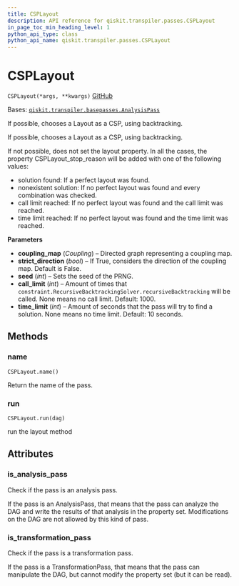 ```yaml
---
title: CSPLayout
description: API reference for qiskit.transpiler.passes.CSPLayout
in_page_toc_min_heading_level: 1
python_api_type: class
python_api_name: qiskit.transpiler.passes.CSPLayout
---
```


# CSPLayout

<span id="qiskit.transpiler.passes.CSPLayout" />

`CSPLayout(*args, **kwargs)` [GitHub](https://github.com/qiskit/qiskit/tree/stable/0.22/qiskit/transpiler/passes/layout/csp_layout.py "view source code")

Bases: [`qiskit.transpiler.basepasses.AnalysisPass`](qiskit.transpiler.AnalysisPass "qiskit.transpiler.basepasses.AnalysisPass")

If possible, chooses a Layout as a CSP, using backtracking.

If possible, chooses a Layout as a CSP, using backtracking.

If not possible, does not set the layout property. In all the cases, the property CSPLayout\_stop\_reason will be added with one of the following values:

*   solution found: If a perfect layout was found.
*   nonexistent solution: If no perfect layout was found and every combination was checked.
*   call limit reached: If no perfect layout was found and the call limit was reached.
*   time limit reached: If no perfect layout was found and the time limit was reached.

**Parameters**

*   **coupling\_map** (*Coupling*) – Directed graph representing a coupling map.
*   **strict\_direction** (*bool*) – If True, considers the direction of the coupling map. Default is False.
*   **seed** (*int*) – Sets the seed of the PRNG.
*   **call\_limit** (*int*) – Amount of times that `constraint.RecursiveBacktrackingSolver.recursiveBacktracking` will be called. None means no call limit. Default: 1000.
*   **time\_limit** (*int*) – Amount of seconds that the pass will try to find a solution. None means no time limit. Default: 10 seconds.

## Methods

### name

<span id="qiskit.transpiler.passes.CSPLayout.name" />

`CSPLayout.name()`

Return the name of the pass.

### run

<span id="qiskit.transpiler.passes.CSPLayout.run" />

`CSPLayout.run(dag)`

run the layout method

## Attributes

<span id="qiskit.transpiler.passes.CSPLayout.is_analysis_pass" />

### is\_analysis\_pass

Check if the pass is an analysis pass.

If the pass is an AnalysisPass, that means that the pass can analyze the DAG and write the results of that analysis in the property set. Modifications on the DAG are not allowed by this kind of pass.

<span id="qiskit.transpiler.passes.CSPLayout.is_transformation_pass" />

### is\_transformation\_pass

Check if the pass is a transformation pass.

If the pass is a TransformationPass, that means that the pass can manipulate the DAG, but cannot modify the property set (but it can be read).

